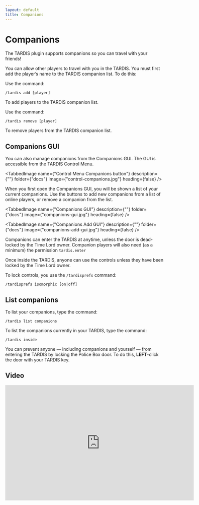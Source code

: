 ```yaml
---
layout: default
title: Companions
---
```



# Companions

The TARDIS plugin supports companions so you can travel with your friends!

You can allow other players to travel with you in the TARDIS. You must first add the player’s name to the TARDIS
companion list. To do this:

Use the command:

```
/tardis add [player]
```

To add players to the TARDIS companion list.

Use the command:

```
/tardis remove [player]
```

To remove players from the TARDIS companion list.

## Companions GUI

You can also manage companions from the Companions GUI. The GUI is accessible from the TARDIS Control Menu.

<TabbedImage name={"Control Menu Companions button"} description={""} folder={"docs"} image={"control-companions.jpg"} heading={false} />

When you first open the Companions GUI, you will be shown a list of your current companions. Use the buttons to add new companions from a list of online players, or remove a companion from the list.

<TabbedImage name={"Companions GUI"} description={""} folder={"docs"} image={"companions-gui.jpg"} heading={false} />

<TabbedImage name={"Companions Add GUI"} description={""} folder={"docs"} image={"companions-add-gui.jpg"} heading={false} />

Companions can enter the TARDIS at anytime, unless the door is dead-locked by the Time Lord owner. Companion players
will also need (as a minimum) the permission `tardis.enter`

Once inside the TARDIS, anyone can use the controls unless they have been locked by the Time Lord owner.

To lock controls, you use the `/tardisprefs` command:

```
/tardisprefs isomorphic [on|off]
```

## List companions

To list your companions, type the command:

```
/tardis list companions
```

To list the companions currently in your TARDIS, type the command:

```
/tardis inside
```

You can prevent anyone — including companions and yourself — from entering the TARDIS by locking the Police Box door. To
do this, **LEFT**-click the door with your TARDIS key.

## Video

<iframe src="https://player.vimeo.com/video/59322488" width="600" height="366" frameBorder="0" allow="autoplay; fullscreen; picture-in-picture" allowFullScreen></iframe>
